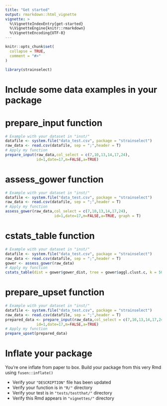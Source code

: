 ```yaml
---
title: "Get started"
output: rmarkdown::html_vignette
vignette: >
  %\VignetteIndexEntry{get-started}
  %\VignetteEngine{knitr::rmarkdown}
  %\VignetteEncoding{UTF-8}
---
```


```r
knitr::opts_chunk$set(
  collapse = TRUE,
  comment = "#>"
)
```

```r
library(strainselect)
```

<!-- WARNING - This vignette is generated by {fusen} from /dev/flat_full.Rmd: do not edit by hand -->

<!-- Run this 'development' chunk -->

<!-- Store every call to library() that you need to explore your functions -->

```{=html}
<!--
 You need to run the 'description' chunk in the '0-dev_history.Rmd' file before continuing your code there.

If it is the first time you use {fusen}, after 'description', you can directly run the last chunk of the present file with inflate() inside.
-->
```
# Include some data examples in your package

```{=html}
<!-- 
 Store your dataset in a directory named "inst/" at the root of your project.
 Use it for your tests in this Rmd thanks to `pkgload::load_all()` to make it available
and `system.file()` to read it in your examples.

- There already is a dataset in the "inst/" directory to be used in the examples below
-->
```
# prepare_input function

```{=html}
<!--
Create a chunk for the core of the function

- The chunk needs to be named `function` at least
- It contains the code of a documented function
- The chunk can also be named `function-my_median` to make it easily
findable in your Rmd
- Let the `@examples` part empty, and use the next `examples` chunk instead to present reproducible examples

After inflating the template

-  This function code will automatically be added in a new file in the "R/" directory
-->
```
```{=html}
<!--
Create a chunk with an example of use for your function

- The chunk needs to be named `examples` at least
- It contains working examples of your function
- The chunk is better be named `examples-my_median` to be handled
correctly when inflated as a vignette

After inflating the template

-  This example will automatically be added in the '@examples' part of our function above in the "R/" directory
- This example will automatically be added in the vignette created from this Rmd template
-->
```
```r

# Example with your dataset in "inst/"
datafile <- system.file("data_test.csv", package = "strainselect")
raw_data <- read.csv(datafile, sep = ";",header = T)
# Apply my function
prepare_input(raw_data,col_select = c(7,10,13,14,17,24),
              id=1,date=17,m=FALSE,a=TRUE)
```

```{=html}
<!--
Create a chunk with a test of use for your function

- The chunk needs to be named `tests` at least
- It contains working tests of your function
- The chunk is better be named `tests-my_median` to be handled
correctly when inflated as a vignette

After inflating the template

-  This test code will automatically be added in the "tests/testthat/" directory
-->
```
# assess_gower function

```{=html}
<!--
There can be other functions, examples and tests in your flat template.
Each of them will be inflated in a different file, provided that there is a level-1 or level-2 section title to separate from previous functions.
-->
```
```r
# Example with your dataset in "inst/"
datafile <- system.file("data_test.csv", package = "strainselect")
raw_data <- read.csv(datafile, sep = ";",header = T)
# Apply my function
assess_gower(raw_data,col_select = c(7,10,13,14,17,24), 
                      id=1,date=17,m=FALSE,a=TRUE, graph = T)
```

# cstats_table function

```r
# Example with your dataset in "inst/"
datafile <- system.file("data_test.csv", package = "strainselect")
raw_data <- read.csv(datafile, sep = ";",header = T)
gower <- assess_gower(raw_data)
# Apply my function
cstats_table(dist = gower$gower_dist, tree = gower$aggl.clust.c, k = 50,l = 10)
```

# prepare_upset function

```r
# Example with your dataset in "inst/"
datafile <- system.file("data_test.csv", package = "strainselect")
raw_data <- read.csv(datafile, sep = ";",header = T)
prepared_data <- prepare_input(raw_data,col_select = c(7,10,13,14,17,24),
              id=1,date=17,m=FALSE,a=TRUE)
# Apply my function
prepare_upset(prepared_data)
```

```{=html}
<!--
# There can be development actions

Create a chunk with 'development' actions

- The chunk needs to be named `development` or `dev`
- It contains functions that are used for package development only
- Note that you may want to store most of these functions in the 0-dev_history.Rmd file

These are only included in the present flat template file, their content will not be part of the package anywhere else.
-->
```
# Inflate your package

You're one inflate from paper to box. Build your package from this very Rmd using `fusen::inflate()`

-   Verify your `"DESCRIPTION"` file has been updated
-   Verify your function is in `"R/"` directory
-   Verify your test is in `"tests/testthat/"` directory
-   Verify this Rmd appears in `"vignettes/"` directory
